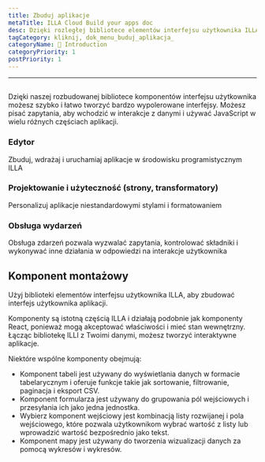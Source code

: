 ```yaml
---
title: Zbuduj aplikacje
metaTitle: ILLA Cloud Build your apps doc
desc: Dzięki rozległej bibliotece elementów interfejsu użytkownika ILLA Cloud, możesz szybko i łatwo tworzyć wysoce wypolerowane interfejsy
tagCategory: kliknij, dok_menu_buduj_aplikacja_
categoryName: 👋 Introduction
categoryPriority: 1
postPriority: 1
---
```


* * *

## <Heading hidden>Zbuduj swoje aplikacje</Heading>

Dzięki naszej rozbudowanej bibliotece komponentów interfejsu użytkownika możesz szybko i łatwo tworzyć bardzo wypolerowane interfejsy. Możesz pisać zapytania, aby wchodzić w interakcje z danymi i używać JavaScript w wielu różnych częściach aplikacji.

### Edytor

Zbuduj, wdrażaj i uruchamiaj aplikacje w środowisku programistycznym ILLA

### Projektowanie i użyteczność (strony, transformatory)

Personalizuj aplikacje niestandardowymi stylami i formatowaniem

### Obsługa wydarzeń

Obsługa zdarzeń pozwala wyzwalać zapytania, kontrolować składniki i wykonywać inne działania w odpowiedzi na interakcje użytkownika

## Komponent montażowy

Użyj biblioteki elementów interfejsu użytkownika ILLA, aby zbudować interfejs użytkownika aplikacji.

Komponenty są istotną częścią ILLA i działają podobnie jak komponenty React, ponieważ mogą akceptować właściwości i mieć stan wewnętrzny. Łącząc bibliotekę ILLI z Twoimi danymi, możesz tworzyć interaktywne aplikacje.

Niektóre wspólne komponenty obejmują:

-   Komponent tabeli jest używany do wyświetlania danych w formacie tabelarycznym i oferuje funkcje takie jak sortowanie, filtrowanie, paginacja i eksport CSV.
-   Komponent formularza jest używany do grupowania pól wejściowych i przesyłania ich jako jedna jednostka.
-   Wybierz komponent wejściowy jest kombinacją listy rozwijanej i pola wejściowego, które pozwala użytkownikom wybrać wartość z listy lub wprowadzić wartość bezpośrednio jako tekst.
-   Komponent mapy jest używany do tworzenia wizualizacji danych za pomocą wykresów i wykresów.
